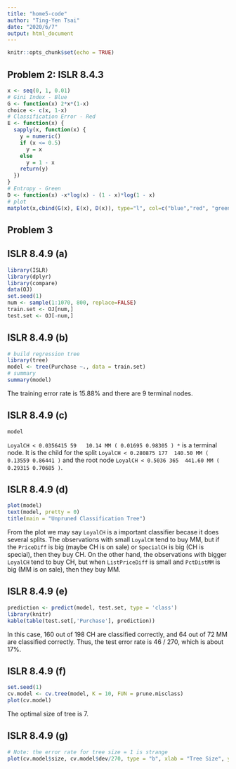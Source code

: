 ---
title: "home5-code"
author: "Ting-Yen Tsai"
date: "2020/6/7"
output: html_document
---

```{r setup, include=FALSE}
knitr::opts_chunk$set(echo = TRUE)
```

## Problem 2: ISLR 8.4.3

```{r}
x <- seq(0, 1, 0.01)
# Gini Index - Blue
G <- function(x) 2*x*(1-x)
choice <- c(x, 1-x)
# Classification Error - Red
E <- function(x) {
  sapply(x, function(x) {
    y = numeric()
    if (x <= 0.5)
      y = x
    else
      y = 1 - x
    return(y)
  })
}
# Entropy - Green
D <- function(x) -x*log(x) - (1 - x)*log(1 - x)
# plot
matplot(x,cbind(G(x), E(x), D(x)), type="l", col=c("blue","red", "green"))
```



## Problem 3

## ISLR 8.4.9 (a)

```{r a}
library(ISLR)
library(dplyr)
library(compare)
data(OJ)
set.seed(1)
num <- sample(1:1070, 800, replace=FALSE)
train.set <- OJ[num,]
test.set <- OJ[-num,]
```

## ISLR 8.4.9 (b)

```{r b}
# build regression tree
library(tree)
model <- tree(Purchase ~., data = train.set)
# summary
summary(model)
```

The training error rate is 15.88% and there are 9 terminal nodes.

## ISLR 8.4.9 (c)

```{r c}
model
```

`LoyalCH < 0.0356415 59   10.14 MM ( 0.01695 0.98305 ) *` is a terminal node. It is the child for the split `LoyalCH < 0.280875 177  140.50 MM ( 0.13559 0.86441 ) ` and the root node `LoyalCH < 0.5036 365  441.60 MM ( 0.29315 0.70685 )`.


## ISLR 8.4.9 (d)

```{r d}
plot(model)
text(model, pretty = 0)
title(main = "Unpruned Classification Tree")
```

From the plot we may say `LoyalCH` is a important classifier becase it does several splits. The observations with small `LoyalCH` tend to buy MM, but if the `PriceDiff` is big (maybe CH is on sale) or `SpecialCH` is big (CH is special), then they buy CH. On the other hand, the observations with bigger `LoyalCH` tend to buy CH, but when `ListPriceDiff` is small and `PctDistMM` is big (MM is on sale), then they buy MM.


## ISLR 8.4.9 (e)

```{r}
prediction <- predict(model, test.set, type = 'class')
library(knitr)
kable(table(test.set[,'Purchase'], prediction))
```

In this case, 160 out of 198 CH are classified correctly, and 64 out of 72 MM are classified correctly. Thus, the test error rate is 46 / 270, which is about 17%.

## ISLR 8.4.9 (f)
```{r f}
set.seed(1)
cv.model <- cv.tree(model, K = 10, FUN = prune.misclass)
plot(cv.model)
```

The optimal size of tree is 7.

## ISLR 8.4.9 (g)

```{r}
# Note: the error rate for tree size = 1 is strange
plot(cv.model$size, cv.model$dev/270, type = "b", xlab = "Tree Size", ylab = "Classification Error Rate")
```

